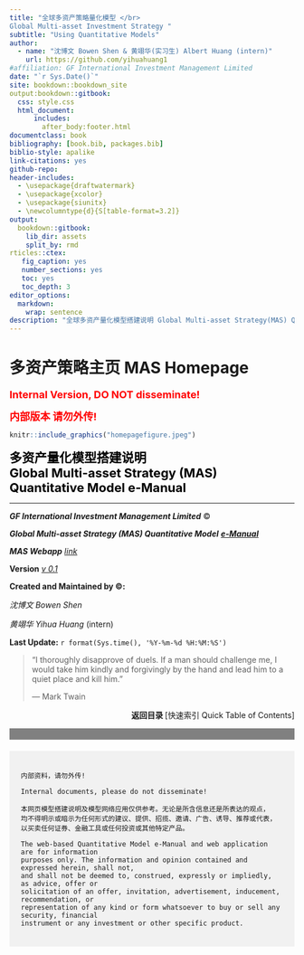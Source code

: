 ```yaml
---
title: "全球多资产策略量化模型 </br>
Global Multi-asset Investment Strategy " 
subtitle: "Using Quantitative Models"
author: 
  - name: "沈博文 Bowen Shen & 黄翊华(实习生) Albert Huang (intern)"
    url: https://github.com/yihuahuang1
#affiliation: GF International Investment Management Limited
date: "`r Sys.Date()`"
site: bookdown::bookdown_site
output:bookdown::gitbook:
  css: style.css
  html_document:
      includes: 
        after_body:footer.html
documentclass: book
bibliography: [book.bib, packages.bib]
biblio-style: apalike
link-citations: yes
github-repo: 
header-includes:
  - \usepackage{draftwatermark}
  - \usepackage{xcolor}
  - \usepackage{siunitx}
  - \newcolumntype{d}{S[table-format=3.2]}
output:
  bookdown::gitbook:
    lib_dir: assets
    split_by: rmd
rticles::ctex:
   fig_caption: yes
   number_sections: yes
   toc: yes
   toc_depth: 3
editor_options: 
  markdown: 
    wrap: sentence
description: "全球多资产量化模型搭建说明 Global Multi-asset Strategy(MAS) Quantitative Model e-Manual"
---
```



# 多资产策略主页 MAS Homepage{-}

<span style="color:red;font-weight:700;font-size:18px">Internal Version, DO NOT disseminate!</span>  
  
<span style="color:red;font-weight:700;font-size:18px">内部版本 请勿外传!</span> 


```r
knitr::include_graphics("homepagefigure.jpeg")
```

<span style="color:black;font-weight:700;font-size:22px">多资产量化模型搭建说明</span>  
<span style="color:black;font-weight:700;font-size:22px">Global Multi-asset Strategy (MAS) Quantitative Model e-Manual</span>  


***

***GF International Investment Management Limited*** ©

***Global Multi-asset Strategy (MAS) Quantitative Model*** [***e-Manual***](https://www.multiassetstrategy.cn)

***MAS Webapp*** [*link*](https://webapp.multi-asset-strategy.cn)  

**Version** [*v 0.1*](https://github.com/yihuahuang1/mas_public)
 
**Created and Maintained by ©:**  

*沈博文 Bowen Shen*    

*黄翊华 Yihua Huang* (intern)

**Last Update:** `r format(Sys.time(), '%Y-%m-%d %H:%M:%S')`



> "I thoroughly disapprove of duels. If a man should challenge me,
  I would take him kindly and forgivingly by the hand and lead him
  to a quiet place and kill him."
>
> --- Mark Twain



<div style="text-align: right;">
**返回目录  **[快速索引 Quick Table of Contents] 
</div>




<!-- Disclaimer section with a gray bar -->
<div style="width: 100%; height: 20px; background-color: grey;"></div>

<!-- Disclaimer Text -->
<div style="padding: 20px; margin-top: 20px; background-color: #f1f1f1;">
    内部资料，请勿外传! 

    Internal documents, please do not disseminate! 

    本网页模型搭建说明及模型网络应用仅供参考。无论是所含信息还是所表达的观点，
    均不得明示或暗示为任何形式的建议、提供、招揽、邀请、广告、诱导、推荐或代表，
    以买卖任何证券、金融工具或任何投资或其他特定产品。

    The web-based Quantitative Model e-Manual and web application are for information
    purposes only. The information and opinion contained and expressed herein, shall not,
    and shall not be deemed to, construed, expressly or impliedly, as advice, offer or
    solicitation of an offer, invitation, advertisement, inducement, recommendation, or
    representation of any kind or form whatsoever to buy or sell any security, financial
    instrument or any investment or other specific product.
</div>






